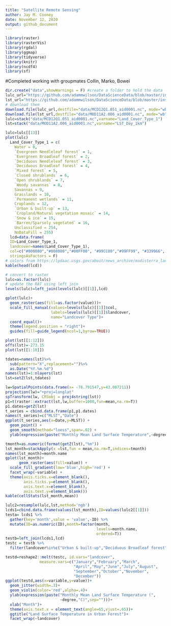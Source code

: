 ```yaml
---
title: "Satellite Remote Sensing"
author: Jay M. Cooney
date: November 12, 2020
output: github_document
---
```


```r
library(raster)
library(rasterVis)
library(rgdal)
library(ggmap)
library(tidyverse)
library(knitr)
library(ncdf4)
library(sf)
```

#Completed working with groupmates Collin, Marko, Bowei
```r
dir.create("data",showWarnings = F) #create a folder to hold the data
lulc_url="https://github.com/adammwilson/DataScienceData/blob/master/inst/extdata/appeears/MCD12Q1.051_aid0001.nc?raw=true"
lst_url="https://github.com/adammwilson/DataScienceData/blob/master/inst/extdata/appeears/MOD11A2.006_aid0001.nc?raw=true"
# download them
download.file(lulc_url,destfile="data/MCD12Q1.051_aid0001.nc", mode="wb")
download.file(lst_url,destfile="data/MOD11A2.006_aid0001.nc", mode="wb")
lulc=stack("data/MCD12Q1.051_aid0001.nc",varname="Land_Cover_Type_1")
lst=stack("data/MOD11A2.006_aid0001.nc",varname="LST_Day_1km")
```

```r
lulc=lulc[[13]]
plot(lulc)
  Land_Cover_Type_1 = c(
    Water = 0, 
    `Evergreen Needleleaf forest` = 1, 
    `Evergreen Broadleaf forest` = 2,
    `Deciduous Needleleaf forest` = 3, 
    `Deciduous Broadleaf forest` = 4,
    `Mixed forest` = 5, 
    `Closed shrublands` = 6,
    `Open shrublands` = 7,
    `Woody savannas` = 8, 
    Savannas = 9,
    Grasslands = 10,
    `Permanent wetlands` = 11, 
    Croplands = 12,
    `Urban & built-up` = 13,
    `Cropland/Natural vegetation mosaic` = 14, 
    `Snow & ice` = 15,
    `Barren/Sparsely vegetated` = 16, 
    Unclassified = 254,
    NoDataFill = 255)
  lcd=data.frame(
  ID=Land_Cover_Type_1,
  landcover=names(Land_Cover_Type_1),
  col=c("#000080","#008000","#00FF00", "#99CC00","#99FF99", "#339966", "#993366", "#FFCC99", "#CCFFCC", "#FFCC00", "#FF9900", "#006699", "#FFFF00", "#FF0000", "#999966", "#FFFFFF", "#808080", "#000000", "#000000"),
  stringsAsFactors = F)
# colors from https://lpdaac.usgs.gov/about/news_archive/modisterra_land_cover_types_yearly_l3_global_005deg_cmg_mod12c1
kable(head(lcd))
```

``` r
# convert to raster
lulc=as.factor(lulc)
# update the RAT using left join
levels(lulc)=left_join(levels(lulc)[[1]],lcd)
```

```r

gplot(lulc)+
  geom_raster(aes(fill=as.factor(value)))+
  scale_fill_manual(values=levels(lulc)[[1]]$col,
                    labels=levels(lulc)[[1]]$landcover,
                    name="Landcover Type")+
  coord_equal()+
  theme(legend.position = "right")+
  guides(fill=guide_legend(ncol=1,byrow=TRUE))
```

```r
plot(lst[[1:12]])
offs(lst)=-273.15
plot(lst[[1:10]])
```

```r
tdates=names(lst)%>%
  sub(pattern="X",replacement="")%>%
  as.Date("%Y.%m.%d")
names(lst)=1:nlayers(lst)
lst=setZ(lst,tdates)
```

```r
lw=SpatialPoints(data.frame(x= -78.791547,y=43.007211))
projection(lw)="+proj=longlat"
spTransform(lw, CRSobj = proj4string(lst))
p1=t(raster::extract(lst,lw,buffer=1000,fun=mean,na.rm=T))
p1.dates=getZ(lst)
t_series = cbind.data.frame(p1,p1.dates)
names(t_series)=c("MLST","Date")
ggplot(t_series,aes(x=Date,y=MLST)) +
  geom_point() +
  geom_smooth(method="loess",span=.02) +
  ylab(expression(paste("Monthly Mean Land Surface Temperature",~degree,"C",sep="")))
```

```r
tmonth=as.numeric(format(getZ(lst),"%m"))
lst_month=stackApply(x =lst,fun = mean,na.rm=T,indices=tmonth)
names(lst_month)=month.name
gplot(lst_month)+
      geom_raster(aes(fill=value)) +
  scale_fill_gradient(low='blue',high='red') +
  facet_wrap(~variable) +
  theme(axis.ticks.x=element_blank(),
        axis.ticks.y=element_blank(),
        axis.text.x=element_blank(),
        axis.text.y=element_blank())
kable(cellStats(lst_month,mean))
```

``` r
lulc2=resample(lulc,lst,method='ngb')
lcds1=cbind.data.frame(values(lst_month),ID=values(lulc2[[1]])) 
testa= lcds1 %>% 
  gather(key='month',value = 'value',-ID) %>%
  mutate(ID=as.numeric(ID),month=factor(month,
                                        levels=month.name,
                                        ordered=T))
testb=left_join(lcds1,lcd)
testc = testb %>%
  filter(landcover%in%c("Urban & built-up","Deciduous Broadleaf forest"))
```

```r
testd=reshape2::melt(testc, id.vars="landcover",
               measure.vars=c("January","February","March",
                              "April","May","June","July","August",
                              "September","October","November",
                              "December"))
ggplot(testd,aes(x=variable,y=value))+
  geom_jitter(width=.3)+
  geom_violin(color='red',alpha=.4)+
  ylab(expression(paste("Monthly Mean Land Surface Temperature (",
                        ~degree,"C)",sep="")))+
  xlab("Month")+
  theme(axis.text.x = element_text(angle=65,vjust=.65))+
  ggtitle("Land Surface Temperature in Urban Forest")+
  facet_wrap(~landcover)
```